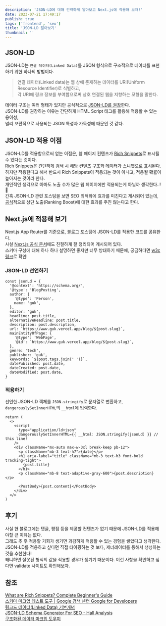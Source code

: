 ```yaml
---
description: 'JSON-LD에 대해 간략하게 알아보고 Next.js에 적용해 보자!'
date: 2023-07-21 17:49:17
publish: true
tags: ['frontend', 'seo']
title: 'JSON-LD 알아보기'
thumbnail: ''
---
```


## JSON-LD

JSON-LD는 `연결 데이터(Linked Data)`를 JSON 형식으로 구조적으로 데이터를 표현하기 위한 하나의 방법이다.

> 연결 데이터(Linked data)는 웹 상에 존재하는 데이터를 URI(Uniform Resource Identifier)로 식별하고,  
> 각 URI에 링크 정보를 부여함으로써 상호 연결된 웹을 지향하는 모형을 말한다.

데이터 구조는 여러 형태가 있지만 공식적으로 [JSON-LD를 권장](https://developers.google.com/search/docs/appearance/structured-data/intro-structured-data?hl=ko#supported-formats)한다.  
JSON-LD를 권장하는 이유는 간단하게 HTML Script 태그를 활용해 적용할 수 있는 용이성,  
널리 보편적으로 사용되는 JSON 특성과 가독성에 때문인 것 같다.

<Space />

## JSON-LD 적용 이점

JSON-LD를 적용함으로써 얻는 이점은, 웹 페이지 컨텐츠가 [Rich Snippets](https://developers.google.com/search/docs/appearance/structured-data/intro-structured-data?hl=ko#search-appearance)로 표시될 수 있다는 것이다.  
Rich Snippets은 간단하게 검색 시 해당 컨텐츠 구조화 데이터가 스니펫으로 표시된다.  
하지만 적용한다고 해서 반드시 Rich Snippets이 적용되는 것이 아니고, 적용될 확률이 높아지는 것이라 한다.  
개인적인 생각으로 아마도 노출 수가 많은 웹 페이지에만 적용되는게 아닐까 생각한다..!🥲  
간혹 JSON-LD 관련 포스팅을 보면 SEO 최적화에 효과를 미친다고 게시되어 있는데,  
[공식](https://www.seroundtable.com/google-structured-data-ranking-factor-25510.html)적으로 상단 노출(Ranking Boost)에 대한 효과를 주진 않는다고 한다.

<Space />

## Next.js에 적용해 보기

Next.js App Router를 기준으로, 블로그 포스팅에 JSON-LD를 적용한 코드를 공유한다.  
사실 [Next.js 공식 문서](https://nextjs.org/docs/app/building-your-application/optimizing/metadata#json-ld)에도 친절하게 잘 정리되어 게시되어 있다.  
스키마 구성에 대해 하나 하나 설명하면 좋지만 너무 방대하기 때문에, 궁금하다면 [w3c 링크](https://www.w3.org/TR/json-ld11/#introduction)로 확인!

### JSON-LD 선언하기

```tsx
const jsonLd = {
  '@context': 'https://schema.org/',
  '@type': 'BlogPosting',
  author: {
    '@type': 'Person',
    name: 'guk',
  },
  editor: 'guk',
  headline: post.title,
  alternativeHeadline: post.title,
  description: post.description,
  url: `https://www.guk.vercel.app/blog/${post.slug}`,
  mainEntityOfPage: {
    '@type': 'WebPage',
    '@id': `https://www.guk.vercel.app/blog/${post.slug}`,
  },
  genre: 'tech',
  publisher: 'guk',
  keywords: `${post.tags.join(' ')}`,
  datePublished: post.date,
  dateCreated: post.date,
  dateModified: post.date,
}
```

### 적용하기

선언한 JSON-LD 객체를 `JSON.stringify`로 문자열로 변환하고,  
 `dangerouslySetInnerHTML`의 `__html`에 입력한다.

```tsx
return (
  <>
    <script
      type="application/ld+json"
      dangerouslySetInnerHTML={{ __html: JSON.stringify(jsonLd) }} // this line!
    />
    <div className="mx-auto max-w-3xl break-keep pb-12">
      <p className="mb-3 text-h7">{date}</p>
      <h1 aria-label="title" className="mb-3 text-h3 font-bold tracking-tight">
        {post.title}
      </h1>
      <p className="mb-8 text-adaptive-gray-600">{post.description}</p>

      <PostBody>{post.content}</PostBody>
    </div>
  </>
)
```

<Space />

## 후기

사실 현 블로그에는 댓글, 평점 등을 제공할 컨텐츠가 없기 때문에 JSON-LD를 적용해야할 큰 이유는 없다.  
그래도 추 후 적용할 기회가 생기면 과감하게 적용할 수 있는 경험을 쌓았다고 생각한다.  
JSON-LD를 적용하고 싶다면 직접 타이핑하는 것 보다, 제너레이터를 통해서 생성하는 것을 추천한다!  
왜냐하면 잘못된 형식의 값을 적용할 경우가 생기기 때문이다. 이런 사항을 확인하고 싶다면 validate 사이트도 확인해보자.

<Space />

## 참조

[What are Rich Snippets? Complete Beginner's Guide](https://backlinko.com/hub/seo/snippets)  
[스키마 마크업 테스트 도구 | Google 검색 센터 Google for Developers](https://developers.google.com/search/docs/appearance/structured-data?hl=ko)  
[링크드 데이터(Linked Data) 기본개념](https://brunch.co.kr/@springboot/131)  
[JSON-LD Schema Generator For SEO - Hall Analysis](https://hallanalysis.com/json-ld-generator/)  
[구조화된 데이터 마크업 도우미](https://www.google.com/webmasters/markup-helper/?hl=ko)
